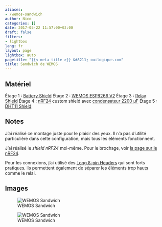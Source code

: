 ```yaml
---
aliases:
- /wemos-sandwich
author: Nico
categories: []
date: 2017-05-22 11:57:00+02:00
draft: false
filters:
- lightbox
lang: fr
layout: page
lightbox: auto
pagetitle: "{{< meta title >}} &#8211; ouilogique.com"
title: Sandwich de WEMOS
---
```


## Matériel

Étage 1 : [Battery Shield][1]
Étage 2 : [WEMOS ESP8266 V2][2]
Étage 3 : [Relay Shield][3]
Étage 4 : [nRF24][4a] custom shield avec [condensateur 2200 µF][4b]
Étage 5 : [DHT11 Shield][5]

## Notes

J’ai réalisé ce montage juste pour le plaisir des yeux. Il n’a pas d’utilité particulière dans cette configuration, mais tous les éléments fonctionnent.

J’ai réalisé le _shield nRF24_ moi-même. Pour le brochage, voir [la page sur le nRF24][4c].

Pour les connexions, j’ai utilisé des [Long 8-pin Headers][6] qui sont forts pratiques. Ils permettent également de séparer les éléments trop hauts comme le relai.

## Images

![WEMOS Sandwich][img_1]

![WEMOS Sandwich][img_2]

[img_1]: ./images/wemos-sandwich-001.jpg
[img_2]: ./images/wemos-sandwich-002.jpg
[1]: https://www.banggood.com/WeMos-D1-Mini-Single-Lithium-Battery-Charging-And-Battery-Boost-Shield-p-1092773.html?p=0431091025639201412F
[2]: https://www.banggood.com/WeMos-D1-Mini-V2-NodeMcu-4M-Bytes-Lua-WIFI-Internet-Of-Things-Development-Board-Based-ESP8266-p-1115398.html?p=0431091025639201412F
[3]: https://www.banggood.com/DC-5V-1CH-Relay-Shield-V2-Version-2-For-WEMOS-D1-Mini-ESP8266-WiFi-Module-p-1102379.html?p=0431091025639201412F
[4a]: https://fr.aliexpress.com/item/2pcs-lot-Special-promotions-1100-meter-long-distance-NRF24L01-PA-LNA-wireless-modules-with-antenna/32246689488.html
[4b]: https://fr.aliexpress.com/item/1LOT-10PCS-Aluminum-Capacitors-2200uF-228-20-10-17mm-10V-2200000nF-2200000000pF-Diameter10mm/32707549315.html
[4c]: https://ouilogique.com/tests_nRF24L01+/#nrf24l01-sur-esp8266
[5]: https://www.banggood.com/DHT11-Single-Bus-Digital-Temperature-Humidity-Sensor-Shield-For-WeMos-D1-Mini-p-1050049.html?p=0431091025639201412F
[6]: https://fr.aliexpress.com/item/Free-shipping-60Pcs-lot-2-54MM-6Pin-8Pin-10Pin-10MM-Long-Needle-Female-Pin-Header-Strip/32684334510.html
